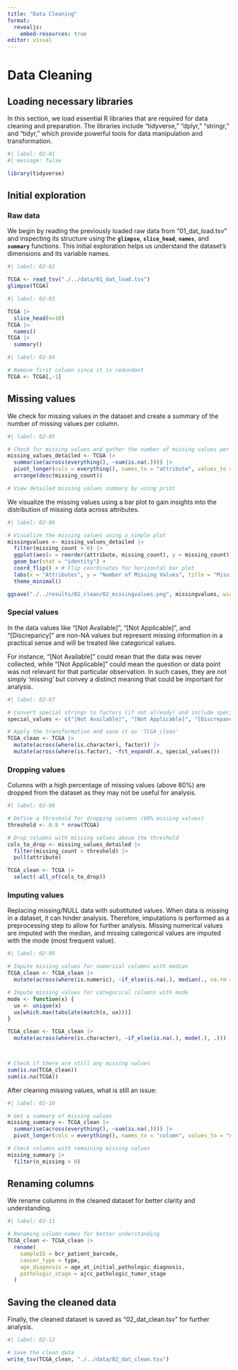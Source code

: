 ```yaml
---
title: "Data Cleaning"
format:
  revealjs:
    embed-resources: true
editor: visual
---
```


# Data Cleaning

## Loading necessary libraries

In this section, we load essential R libraries that are required for data cleaning and preparation. The libraries include "tidyverse," "dplyr," "stringr," and "tidyr," which provide powerful tools for data manipulation and transformation.

```r
#| label: 02-01
#| message: false

library(tidyverse)
```

## Initial exploration

### Raw data

We begin by reading the previously loaded raw data from "01_dat_load.tsv" and inspecting its structure using the **`glimpse`**, **`slice_head`**, **`names`**, and **`summary`** functions. This initial exploration helps us understand the dataset's dimensions and its variable names.

```r
#| label: 02-02

TCGA <- read_tsv("./../data/01_dat_load.tsv")
glimpse(TCGA)
```

```r
#| label: 02-03

TCGA |> 
  slice_head(n=10)
TCGA |> 
  names()
TCGA |> 
  summary()


```

```r
#| label: 02-04

# Remove first column since it is redundant
TCGA <- TCGA[,-1]
```

## Missing values

We check for missing values in the dataset and create a summary of the number of missing values per column.

```r
#| label: 02-05

# Check for missing values and gather the number of missing values per column
missing_values_detailed <- TCGA |> 
  summarise(across(everything(), ~sum(is.na(.)))) |> 
  pivot_longer(cols = everything(), names_to = "attribute", values_to = "missing_count") |> 
  arrange(desc(missing_count))

# View detailed missing values summary by using print
```

We visualize the missing values using a bar plot to gain insights into the distribution of missing data across attributes.

```r
#| label: 02-06

# Visualize the missing values using a simple plot
missingvalues <- missing_values_detailed |> 
  filter(missing_count > 0) |> 
  ggplot(aes(x = reorder(attribute, missing_count), y = missing_count)) +
  geom_bar(stat = "identity") +
  coord_flip() + # Flip coordinates for horizontal bar plot
  labs(x = "Attributes", y = "Number of Missing Values", title = "Missing Values per Attribute") +
  theme_minimal()

ggsave("./../results/02_clean/02_missingvalues.png", missingvalues, width = 10, height = 6)
```

### Special values

In the data values like "\[Not Available\]", "\[Not Applicable\]", and "\[Discrepancy\]" are non-NA values but represent missing information in a practical sense and will be treated like categorical values.

For instance, "\[Not Available\]" could mean that the data was never collected, while "\[Not Applicable\]" could mean the question or data point was not relevant for that particular observation. In such cases, they are not simply 'missing' but convey a distinct meaning that could be important for analysis.

```r
#| label: 02-07

# Convert special strings to factors (if not already) and include special values as levels
special_values <- c("[Not Available]", "[Not Applicable]", "[Discrepancy]", "[Not Evaluated]", "[Unknown]")

# Apply the transformation and save it as 'TCGA_clean'
TCGA_clean <- TCGA |> 
  mutate(across(where(is.character), factor)) |> 
  mutate(across(where(is.factor), ~fct_expand(.x, special_values)))

```

### Dropping values

Columns with a high percentage of missing values (above 80%) are dropped from the dataset as they may not be useful for analysis.

```r
#| label: 02-08

# Define a threshold for dropping columns (80% missing values)
threshold <- 0.8 * nrow(TCGA)

# Drop columns with missing values above the threshold
cols_to_drop <- missing_values_detailed |> 
  filter(missing_count > threshold) |> 
  pull(attribute)

TCGA_clean <- TCGA |> 
  select(-all_of(cols_to_drop))
```

### Imputing values

Replacing missing/NULL data with substituted values. When data is missing in a dataset, it can hinder analysis. Therefore, imputations is performed as a preprocessing step to allow for further analysis. Missing numerical values are imputed with the median, and missing categorical values are imputed with the mode (most frequent value).

```r
#| label: 02-09

# Impute missing values for numerical columns with median
TCGA_clean <- TCGA_clean |> 
  mutate(across(where(is.numeric), ~if_else(is.na(.), median(., na.rm = TRUE), .)))

# Impute missing values for categorical columns with mode
mode <- function(x) {
  ux <- unique(x)
  ux[which.max(tabulate(match(x, ux)))]
}

TCGA_clean <- TCGA_clean |> 
  mutate(across(where(is.character), ~if_else(is.na(.), mode(.), .)))



# Check if there are still any missing values
sum(is.na(TCGA_clean))
sum(is.na(TCGA))
```

After cleaning missing values, what is still an issue:

```r
#| label: 02-10

# Get a summary of missing values
missing_summary <- TCGA_clean |> 
  summarise(across(everything(), ~sum(is.na(.)))) |> 
  pivot_longer(cols = everything(), names_to = "column", values_to = "n_missing")

# Check columns with remaining missing values
missing_summary |> 
  filter(n_missing > 0)

```

## Renaming columns

We rename columns in the cleaned dataset for better clarity and understanding.

```r
#| label: 02-11

# Renaming column names for better understanding
TCGA_clean <- TCGA_clean |> 
  rename(
    sampleID = bcr_patient_barcode,
    cancer_type = type,
    age_diagnosis = age_at_initial_pathologic_diagnosis,
    pathologic_stage = ajcc_pathologic_tumor_stage
  )
```

## Saving the cleaned data

Finally, the cleaned dataset is saved as "02_dat_clean.tsv" for further analysis.

```r
#| label: 02-12

# Save the clean data
write_tsv(TCGA_clean, "./../data/02_dat_clean.tsv")
```
